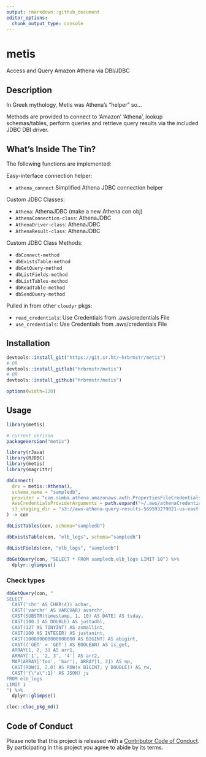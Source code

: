 ```yaml
---
output: rmarkdown::github_document
editor_options: 
  chunk_output_type: console
---
```


# metis

Access and Query Amazon Athena via DBI/JDBC

## Description

In Greek mythology, Metis was Athena's "helper" so... 

Methods are provided to connect to 'Amazon' 'Athena', lookup schemas/tables, 
perform queries and retrieve query results via the included JDBC DBI driver.

## What's Inside The Tin?

The following functions are implemented:

Easy-interface connection helper:

- `athena_connect`	Simplified Athena JDBC connection helper

Custom JDBC Classes:

- `Athena`:	AthenaJDBC (make a new Athena con obj)
- `AthenaConnection-class`:	AthenaJDBC
- `AthenaDriver-class`:	AthenaJDBC
- `AthenaResult-class`:	AthenaJDBC

Custom JDBC Class Methods:

- `dbConnect-method`
- `dbExistsTable-method`
- `dbGetQuery-method`
- `dbListFields-method`
- `dbListTables-method`
- `dbReadTable-method`
- `dbSendQuery-method`

Pulled in from other `cloudyr` pkgs: 

- `read_credentials`:	Use Credentials from .aws/credentials File
- `use_credentials`:	Use Credentials from .aws/credentials File

## Installation

```r
devtools::install_git("https://git.sr.ht/~hrbrmstr/metis")
# OR
devtools::install_gitlab("hrbrmstr/metis")
# OR
devtools::install_github("hrbrmstr/metis")
```

```r
options(width=120)
```

## Usage

```r
library(metis)

# current verison
packageVersion("metis")
```

```r
library(rJava)
library(RJDBC)
library(metis)
library(magrittr) 

dbConnect(
  drv = metis::Athena(),
  schema_name = "sampledb",
  provider = "com.simba.athena.amazonaws.auth.PropertiesFileCredentialsProvider",
  AwsCredentialsProviderArguments = path.expand("~/.aws/athenaCredentials.props"),
  s3_staging_dir = "s3://aws-athena-query-results-569593279821-us-east-1",
) -> con

dbListTables(con, schema="sampledb")

dbExistsTable(con, "elb_logs", schema="sampledb")

dbListFields(con, "elb_logs", "sampledb")

dbGetQuery(con, "SELECT * FROM sampledb.elb_logs LIMIT 10") %>% 
  dplyr::glimpse()
```

### Check types

```r
dbGetQuery(con, "
SELECT
  CAST('chr' AS CHAR(4)) achar,
  CAST('varchr' AS VARCHAR) avarchr,
  CAST(SUBSTR(timestamp, 1, 10) AS DATE) AS tsday,
  CAST(100.1 AS DOUBLE) AS justadbl,
  CAST(127 AS TINYINT) AS asmallint,
  CAST(100 AS INTEGER) AS justanint,
  CAST(100000000000000000 AS BIGINT) AS abigint,
  CAST(('GET' = 'GET') AS BOOLEAN) AS is_get,
  ARRAY[1, 2, 3] AS arr1,
  ARRAY['1', '2, 3', '4'] AS arr2,
  MAP(ARRAY['foo', 'bar'], ARRAY[1, 2]) AS mp,
  CAST(ROW(1, 2.0) AS ROW(x BIGINT, y DOUBLE)) AS rw,
  CAST('{\"a\":1}' AS JSON) js
FROM elb_logs
LIMIT 1
") %>% 
  dplyr::glimpse()
```

```r
cloc::cloc_pkg_md()
```

## Code of Conduct

Please note that this project is released with a [Contributor Code of Conduct](CONDUCT.md). By participating in this project you agree to abide by its terms.
